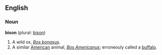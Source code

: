 ==English==
===Noun===
'''bison''' (plural: [[bison]])

#A wild ox, ''[[Bos bonasus]]''.
#A similar [[American]] animal, ''[[Bos Americanus]]''; erroneouly called a [[buffalo]].